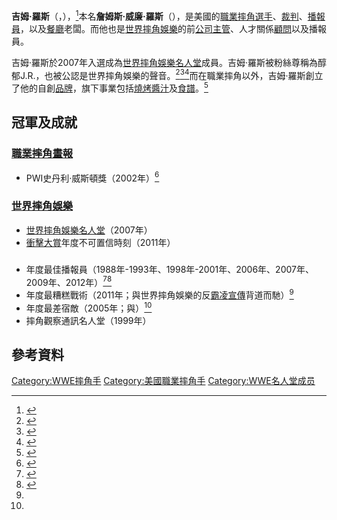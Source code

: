 {{Infobox Pro Wrestler
| name = 吉姆·羅斯
| image = Jim Ross No Mercy 2007.jpg
| img_capt = 吉姆·羅斯（2007年於[[完全終結|完全終結]]）
| names = '''Jim Ross'''
| birthname = 詹姆斯·威廉·羅斯
| nickname = "(Good Ol') J.R."（"J.R."）
| height = {{height|ft=5|in=10}}
| weight = {{convert|250|lb|kg|abbr=on}}
| birth_date = {{birth date|1952|1|3}}
| birth_place = {{USA}}[[加利福尼亞州|加利福尼亞州]][[門多西諾縣|門多西諾縣]][[布拉格堡_(加利福尼亞州)|布拉格堡]]
| death_date = 
| death_place = 
| resides = 
| billed = {{USA}}[[奧克拉荷馬州|奧克拉荷馬州]][[克里夫蘭縣_(奧克拉荷馬州)|克里夫蘭縣]][[諾曼_(奧克拉荷馬州)|諾曼]]
| trainer = 
| debut = 1974年
| retired = 
| website = [http://www.jrsbarbq.com/ JRsBarBQ.com]
}}

'''吉姆·羅斯'''（{{lang-en|'''Jim Ross'''}}，{{bd|1952年|1月3日}}），<ref name="Birthdate">{{cite web|last=Ross|first=Jim|url=http://www.jrsbarbq.com/2008/01/05/happy-new-year-everyone-lots-of-feedback-answered-today%e2%80%a6-life-goes-on%e2%80%a6-and-so-does-work%e2%80%a6/|title=J.R.'s Blog " Happy New Year Everyone! Lots of Feedback Answered Today... Life Goes On... and So Does Work..|accessdate=2008-01-06|date=January 5, 2008|publisher=JRsBarBQ.com|quote=I was born on January 3, 1952 in {{link-en|韋斯特維爾 (奧克拉荷馬州)|Westville, Oklahoma|Westville, Oklahoma}}|archive-url=https://web.archive.org/web/20190330044734/https://www.jrsbarbq.com/2008/01/05/happy-new-year-everyone-lots-of-feedback-answered-today%e2%80%a6-life-goes-on%e2%80%a6-and-so-does-work%e2%80%a6/|archive-date=2019-03-30|dead-url=yes}}</ref>本名'''詹姆斯·威廉·羅斯'''（{{lang-en|'''James William Ross'''}}），是美國的[[職業摔角|職業摔角]][[選手|選手]]、[[裁判_(體育)|裁判]]、[[播報員|播報員]]，以及[[餐廳|餐廳]]老闆。而他也是[[世界摔角娛樂|世界摔角娛樂]]的前[[公司|公司]][[高階管理人員|主管]]、人才關係[[顧問|顧問]]以及播報員。

吉姆·羅斯於2007年入選成為[[世界摔角娛樂名人堂|世界摔角娛樂名人堂]]成員。吉姆·羅斯被粉絲尊稱為醇郁J.R.，也被公認是世界摔角娛樂的聲音。<ref name="WWEProfile">{{cite web|url=http://www.wwe.com/superstars/halloffame/inductees/jimross/|title=Jim Ross' WWE profile|accessdate=2011-03-29|publisher=[[WWE|WWE]]|archive-date=2012-02-24|archive-url=https://web.archive.org/web/20120224014057/http://www.wwe.com/superstars/halloffame/inductees/jimross|dead-url=no}}</ref><ref>{{Cite web |url=http://www.24wrestling.com/jim-ross-at-wrestlemania-27-more/ |title=存档副本 |access-date=2014-07-24 |archive-url=https://web.archive.org/web/20160503133309/http://www.24wrestling.com/jim-ross-at-wrestlemania-27-more/ |archive-date=2016-05-03 |dead-url=yes }}</ref><ref>{{Cite web |url=http://www.heymanhustle.com/articles/news/109301-jim-ross |title=存档副本 |access-date=2014-07-24 |archive-url=https://web.archive.org/web/20120402225506/http://www.heymanhustle.com/articles/news/109301-jim-ross |archive-date=2012-04-02 |dead-url=yes }}</ref>而在職業摔角以外，吉姆·羅斯創立了他的自創[[品牌|品牌]]，旗下事業包括[[燒烤|燒烤]][[醬汁|醬汁]]及[[食譜|食譜]]。<ref name=autogenerated1>{{cite web|url=http://www.jrsbarbq.com/2007/09/12/jrs-family-bar-b-q-expansion-football-talk-the-rock-unforgiven-and-so-much-more/|title=J.R.'s Blog " J.R.'s Has Biggest Week to Date...Contract Rumors Addressed...Stone Cold at Oklahoma State Fair...Michigan Football Woes...Dream Matches...J.R.'s Family Bar-B-Q Skittles...Raw vs. Smackdown 08 is Amazing...Sooners On a Roll..|accessdate=2014-07-24|archive-date=2008-12-07|archive-url=https://web.archive.org/web/20081207103055/http://www.jrsbarbq.com/2007/09/12/jrs-family-bar-b-q-expansion-football-talk-the-rock-unforgiven-and-so-much-more/|dead-url=no}}</ref>

==冠軍及成就==
===[[職業摔角畫報|職業摔角畫報]]===
*PWI史丹利·威斯頓獎（2002年）<ref>{{cite web |url=http://www.100megsfree4.com/wiawrestling/pages/pwi/pwiedit.htm |title=Pro Wrestling Illustrated Award Winners |accessdate=2008-05-31 |publisher=Wrestling Information Archive |deadurl=yes |archiveurl=https://web.archive.org/web/20110103211804/http://www.100megsfree4.com/wiawrestling/pages/pwi/pwiedit.htm |archivedate=2011-01-03 }}</ref>
===[[世界摔角娛樂|世界摔角娛樂]]===
*[[世界摔角娛樂名人堂|世界摔角娛樂名人堂]]（2007年）
*[[衝擊大賞|衝擊大賞]]年度不可置信時刻（2011年）
==={{link-en|摔角觀察通訊獎|List of Wrestling Observer Newsletter awards}}===
*年度最佳播報員（1988年-1993年、1998年-2001年、2006年、2007年、2009年、2012年）<ref name="WON11">{{cite journal| last=Meltzer | first=Dave | date = January 30, 2012| year =| month =| title = Jan 30 Wrestling Observer Newsletter: Gigantic year-end awards issue, best and worst in all categories plus UFC on FX 1, death of Savannah Jack, ratings, tons and tons of news| journal = [[摔角觀察員通訊|Wrestling Observer Newsletter]]| location = [[Campbell,_California|Campbell, California]] | issn = 10839593}}</ref><ref name="WON12">{{cite journal | last = Meltzer | first = Dave | date = January 23, 2013 | title = The 2012 Wrestling Observer Newsletter Annual Awards Issue | journal = [[摔角觀察員通訊|Wrestling Observer Newsletter]] | location = [[Campbell,_California|Campbell, California]] | issn = 10839593 | url = http://www.f4wonline.com/component/content/article/110-wrestling-observer-newsletter/29425-the-2012-wrestling-observer-newsletter-annual-awards-issue | access-date = 2014-07-24 | archive-date = 2020-04-25 | archive-url = https://web.archive.org/web/20200425050241/https://www.f4wonline.com/ | dead-url = no }}</ref>
*年度最糟糕戰術（2011年；與世界摔角娛樂的反[[霸凌|霸凌]][[宣傳|宣傳]]背道而馳）<ref name="WON11"/>
*年度最差宿敵（2005年；與{{link-en|麥馬漢家族|McMahon family}}）<ref name="WON11"/>
*摔角觀察通訊名人堂（1999年）

==參考資料==
{{References}}

{{Authority control}}
{{DEFAULTSORT:Ross, Jim}}
[[Category:WWE摔角手|Category:WWE摔角手]]
[[Category:美國職業摔角手|Category:美國職業摔角手]]
[[Category:WWE名人堂成员|Category:WWE名人堂成员]]